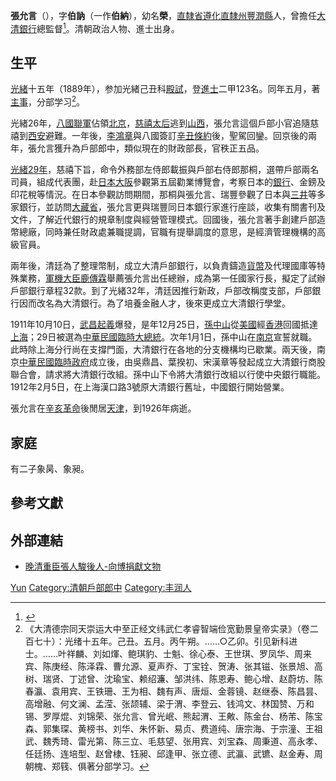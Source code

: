 {{Otheruses|other=名为张允言的其他人物|張廷綸}}

'''張允言'''（{{bd|1869年||1926年|}}），字'''伯訥'''（一作'''伯納'''），幼名'''榮'''，[[直隸省|直隸省]][[遵化直隸州|遵化直隸州]][[豐潤縣|豐潤縣]]人，曾擔任[[大清銀行|大清銀行]]總監督<ref>{{Cite web |url=http://finance.people.com.cn/GB/70846/17177340.html |title=中国首位银行董事长：与金钱打交道 以藏书闻名 |access-date=2013-07-26 |archive-date=2016-03-04 |archive-url=https://web.archive.org/web/20160304064227/http://finance.people.com.cn/GB/70846/17177340.html |dead-url=no }}</ref>。清朝政治人物、進士出身。

==生平==
[[光緒|光緒]]十五年（1889年），参加光緒己丑科[[殿試|殿試]]，登[[進士|進士]]二甲123名。同年五月，著[[主事|主事]]，分部学习<ref>《大清德宗同天崇运大中至正经文纬武仁孝睿智端俭宽勤景皇帝实录》（卷二百七十）：光绪十五年。己丑。五月。丙午朔。……○乙卯。引见新科进士。……叶祥麟、刘如煇、鲍琪豹、士魁、徐心泰、王世琪、罗凤华、周来宾、陈庚经、陈泽霖、曹允源、夏声乔、丁宝铨、贺涛、张其镃、张景旭、高树、瑞贤、丁述曾、沈瑜宝、赖绍濂、邹洪纬、陈恩寿、鲍心增、赵蔚坊、陈春瀛、袁用宾、王铁珊、王为相、魏有声、唐烜、金蓉镜、赵继泰、陈昌昙、高增融、何文澜、孟滢、张颉辅、梁于渭、李登云、钱鸿文、林国赞、万和锡、罗厚焜、刘锦荣、张允言、曾光岷、熊起渭、王敟、陈金台、杨芾、陈宝森、郭集琛、黄榜书、刘华、朱怀新、易贞、费道纯、唐宗海、于宗潼、王祖武、魏秀琦、雷光第、陈三立、毛慈望、张用宾、刘宝森、周秉道、高永孝、任廷扬、连培型、赵曾棣、钰昶、邱逢甲、张立德、武瀛、武镳、赵金寿、周朝槐、郑篯、俱著分部学习。</ref>。

光緒26年，[[八國聯軍|八國聯軍]]佔領[[北京|北京]]，[[慈禧太后|慈禧太后]]逃到[[山西|山西]]，張允言這個戶部小官追隨慈禧到[[西安|西安]]避難。一年後，[[李鴻章|李鴻章]]與八國簽訂[[辛丑條約|辛丑條約]]後，聖駕回鑾。回京後的兩年，張允言獲升為戶部郎中，類似現在的財政部長，官秩正五品。

[[光緒29年|光緒29年]]，慈禧下旨，命令外務部左侍郎載振與戶部右侍郎那桐，選帶戶部兩名司員，組成代表團，赴[[日本|日本]][[大阪市|大阪]]參觀第五屆勸業博覽會，考察日本的[[銀行|銀行]]、金鎊及印花稅等情況。在日本參觀訪問期間，那桐與張允言、瑞豐參觀了日本與[[三井|三井]]等多家銀行，並訪問[[大藏省|大藏省]]，張允言更與瑞豐同日本銀行家進行座談，收集有關書刊及文件，了解近代銀行的規章制度與經營管理模式。回國後，張允言著手創建戶部造幣總廠，同時兼任財政處兼職提調，官職有提舉調度的意思，是經濟管理機構的高級官員。

兩年後，清廷為了整理幣制，成立大清戶部銀行，以負責鑄造[[貨幣|貨幣]]及代理國庫等特殊業務，[[軍機大臣|軍機大臣]][[鹿傳霖|鹿傳霖]]舉薦張允言出任總辦，成為第一任國家行長，擬定了試辦戶部銀行章程32款。到了光緒32年，清廷因推行新政，戶部改稱度支部，戶部銀行因而改名為大清銀行。為了培養金融人才，後來更成立大清銀行學堂。

1911年10月10日，[[武昌起義|武昌起義]]爆發，是年12月25日，[[孫中山|孫中山]]從[[美國|美國]]經[[香港|香港]]回國抵達[[上海|上海]]；29日被選為[[中華民國臨時大總統|中華民國臨時大總統]]。次年1月1日，孫中山在[[南京|南京]]宣誓就職。此時除上海分行尚在支撐門面，大清銀行在各地的分支機構均已歇業。兩天後，南京[[中華民國臨時政府_(1912年－1913年)|中華民國臨時政府]]成立後，由吳鼎昌、葉揆初、宋漢章等發起成立大清銀行商股聯合會，請求將大清銀行改組。孫中山下令將大清銀行改組以行使中央銀行職能。1912年2月5日，在上海漢口路3號原大清銀行舊址，中國銀行開始營業。

張允言在[[辛亥革命|辛亥革命]]後閒居[[天津|天津]]，到1926年病逝。

== 家庭 ==
有二子象昺、象昶。

==參考文獻==
{{reflist|2}}

==外部連結==
*[http://epaper.yzdsb.com.cn/201109/12/114517.html 晚清重臣張人駿後人-向博捐獻文物]{{dead link|date=2018年2月 |bot=InternetArchiveBot |fix-attempted=yes }}

{{光緒十五年己丑科殿試金榜}}

{{Authority control}}
{{DEFAULTSORT:Zhang张}}
[[Category:张姓|Yun]]
[[Category:清朝戶部郎中|Category:清朝戶部郎中]]
[[Category:丰润人|Category:丰润人]]